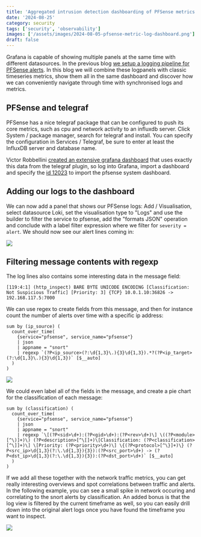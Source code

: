 ```yaml
---
title: 'Aggregated intrusion detection dashboarding of PFSense metrics and Snort alert logs with Grafana, telegraf, Influx and Loki'
date: '2024-08-25'
category: security
tags: ['security', 'observability']
images: ['/assets/images/2024-08-05-pfsense-metric-log-dashboard.png']
draft: false
---
```


Grafana is capable of showing multiple panels at the same time with different datasources. In the previous blog [we setup a logging pipeline for PFSense alerts](./intrusion-detection-observability-with-pfsense-snort-vector-and-loki). In this blog we will combine these logpanels with classic timeseries metrics, show them all in the same dashboard and discover how we can conveniently navigate through time with synchronised logs and metrics.

## PFSense and telegraf

PFSense has a nice telegraf package that can be configured to push its core metrics, such as cpu and network activity to an influxdb server. Click System / package manager, search for telegraf and install. You can specify the configuration in Services / Telegraf, be sure to enter at least the InfluxDB server and database name. 

Victor Robbellini [created an extensive grafana dashboard](https://github.com/VictorRobellini/pfSense-Dashboard?tab=readme-ov-file) that uses exactly this data from the telegraf plugin, so log into Grafana, import a dashboard and specify the [id 12023](https://grafana.com/grafana/dashboards/12023-pfsense-system-dashboard/) to import the pfsense system dashboard.

## Adding our logs to the dashboard 

We can now add a panel that shows our PFSense logs: Add / Visualisation, select datasource Loki, set the visualisation type to "Logs" and use the builder to filter the service to pfsense, add the "formats JSON" operation and conclude with a label filter expression where we filter for `severity = alert`. We should now see our alert lines coming in:

![](../assets/images/2024-08-25-logpanel.png)

## Filtering message contents with regexp

The log lines also contains some interesting data in the message field:

```
[119:4:1] (http_inspect) BARE BYTE UNICODE ENCODING [Classification: Not Suspicious Traffic] [Priority: 3] {TCP} 10.0.1.10:36826 -> 192.168.117.5:7000
```

We can use regex to create fields from this message, and then for instance count the number of alerts over time with a specific ip address: 

```
sum by (ip_source) ( 
  count_over_time( 
    {service="pfsense", service_name="pfsense"} 
    | json 
    | appname = "snort" 
    | regexp `(?P<ip_source>(?:\d{1,3}\.){3}\d{1,3}).*?(?P<ip_target>(?:\d{1,3}\.){3}\d{1,3})` [$__auto]
  )
)
```

![](../assets/images/2024-08-25-classification-pie-chart.png)


We could even label all of the fields in the message, and create a pie chart for the classification of each message:

```
sum by (classification) ( 
  count_over_time( 
    {service="pfsense", service_name="pfsense"} 
    | json 
    | appname = "snort" 
    | regexp `\[(?P<sid>\d+):(?P<gid>\d+):(?P<rev>\d+)\] \((?P<module>[^\)]+)\) (?P<description>[^\[]+)\[Classification: (?P<classification>[^\]]+)\] \[Priority: (?P<priority>\d+)\] \{(?P<protocol>[^\}]+)\} (?P<src_ip>\d{1,3}(?:\.\d{1,3}){3}):(?P<src_port>\d+) -> (?P<dst_ip>\d{1,3}(?:\.\d{1,3}){3}):(?P<dst_port>\d+)` [$__auto]
  )
)
```

If we add all these together with the network traffic metrics, you can get really interesting overviews and spot correlations between traffic and alerts. In the following example, you can see a small spike in network occuring and correlating to the snort alerts by classification. An added bonus is that the log view is filtered by the current timeframe as well, so you can easily drill down into the original alert logs once you have found the timeframe you want to inspect.

![](../assets/images/2024-08-05-pfsense-metric-log-dashboard.png)
